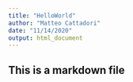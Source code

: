 ```yaml
---
title: "HelloWorld"
author: "Matteo Cattadori"
date: "11/14/2020"
output: html_document
---
```


## This is a markdown file